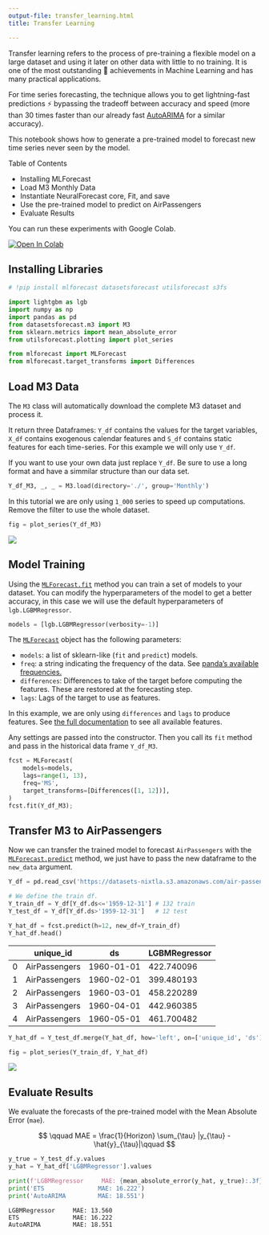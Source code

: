 ```yaml
---
output-file: transfer_learning.html
title: Transfer Learning

---
```


Transfer learning refers to the process of pre-training a flexible model
on a large dataset and using it later on other data with little to no
training. It is one of the most outstanding 🚀 achievements in Machine
Learning and has many practical applications.

For time series forecasting, the technique allows you to get
lightning-fast predictions ⚡ bypassing the tradeoff between accuracy
and speed (more than 30 times faster than our already fast
[AutoARIMA](https://github.com/Nixtla/statsforecast) for a similar
accuracy).

This notebook shows how to generate a pre-trained model to forecast new
time series never seen by the model.

Table of Contents

-   Installing MLForecast
-   Load M3 Monthly Data
-   Instantiate NeuralForecast core, Fit, and save
-   Use the pre-trained model to predict on AirPassengers
-   Evaluate Results

You can run these experiments with Google Colab.

<a href="https://colab.research.google.com/github/Nixtla/mlforecast/blob/main/nbs/docs/transfer_learning.ipynb" target="_parent"><img src="https://colab.research.google.com/assets/colab-badge.svg" alt="Open In Colab"/></a>

## Installing Libraries

```python
# !pip install mlforecast datasetsforecast utilsforecast s3fs
```


```python
import lightgbm as lgb
import numpy as np
import pandas as pd
from datasetsforecast.m3 import M3
from sklearn.metrics import mean_absolute_error
from utilsforecast.plotting import plot_series

from mlforecast import MLForecast
from mlforecast.target_transforms import Differences
```

## Load M3 Data

The `M3` class will automatically download the complete M3 dataset and
process it.

It return three Dataframes: `Y_df` contains the values for the target
variables, `X_df` contains exogenous calendar features and `S_df`
contains static features for each time-series. For this example we will
only use `Y_df`.

If you want to use your own data just replace `Y_df`. Be sure to use a
long format and have a simmilar structure than our data set.

```python
Y_df_M3, _, _ = M3.load(directory='./', group='Monthly')
```

In this tutorial we are only using `1_000` series to speed up
computations. Remove the filter to use the whole dataset.

```python
fig = plot_series(Y_df_M3)
```

![](/docs/how-to-guides/../../figs/transfer_learning__eda.png)

## Model Training

Using the
[`MLForecast.fit`](https://Nixtla.github.io/mlforecast/forecast.html#mlforecast.fit)
method you can train a set of models to your dataset. You can modify the
hyperparameters of the model to get a better accuracy, in this case we
will use the default hyperparameters of `lgb.LGBMRegressor`.

```python
models = [lgb.LGBMRegressor(verbosity=-1)]
```

The
[`MLForecast`](https://Nixtla.github.io/mlforecast/forecast.html#mlforecast)
object has the following parameters:

-   `models`: a list of sklearn-like (`fit` and `predict`) models.
-   `freq`: a string indicating the frequency of the data. See [panda’s
    available
    frequencies.](https://pandas.pydata.org/pandas-docs/stable/user_guide/timeseries.html#offset-aliases)
-   `differences`: Differences to take of the target before computing
    the features. These are restored at the forecasting step.
-   `lags`: Lags of the target to use as features.

In this example, we are only using `differences` and `lags` to produce
features. See [the full
documentation](https://nixtla.github.io/mlforecast/forecast.html) to see
all available features.

Any settings are passed into the constructor. Then you call its `fit`
method and pass in the historical data frame `Y_df_M3`.

```python
fcst = MLForecast(
    models=models, 
    lags=range(1, 13),
    freq='MS',
    target_transforms=[Differences([1, 12])],
)
fcst.fit(Y_df_M3);
```

## Transfer M3 to AirPassengers

Now we can transfer the trained model to forecast `AirPassengers` with
the
[`MLForecast.predict`](https://Nixtla.github.io/mlforecast/forecast.html#mlforecast.predict)
method, we just have to pass the new dataframe to the `new_data`
argument.

```python
Y_df = pd.read_csv('https://datasets-nixtla.s3.amazonaws.com/air-passengers.csv', parse_dates=['ds'])

# We define the train df. 
Y_train_df = Y_df[Y_df.ds<='1959-12-31'] # 132 train
Y_test_df = Y_df[Y_df.ds>'1959-12-31']   # 12 test
```


```python
Y_hat_df = fcst.predict(h=12, new_df=Y_train_df)
Y_hat_df.head()
```

|     | unique_id     | ds         | LGBMRegressor |
|-----|---------------|------------|---------------|
| 0   | AirPassengers | 1960-01-01 | 422.740096    |
| 1   | AirPassengers | 1960-02-01 | 399.480193    |
| 2   | AirPassengers | 1960-03-01 | 458.220289    |
| 3   | AirPassengers | 1960-04-01 | 442.960385    |
| 4   | AirPassengers | 1960-05-01 | 461.700482    |

```python
Y_hat_df = Y_test_df.merge(Y_hat_df, how='left', on=['unique_id', 'ds'])
```


```python
fig = plot_series(Y_train_df, Y_hat_df)
```

![](/docs/how-to-guides/../../figs/transfer_learning__forecast.png)

## Evaluate Results

We evaluate the forecasts of the pre-trained model with the Mean
Absolute Error (`mae`).

$$
\qquad MAE = \frac{1}{Horizon} \sum_{\tau} |y_{\tau} - \hat{y}_{\tau}|\qquad
$$

```python
y_true = Y_test_df.y.values
y_hat = Y_hat_df['LGBMRegressor'].values
```


```python
print(f'LGBMRegressor     MAE: {mean_absolute_error(y_hat, y_true):.3f}')
print('ETS               MAE: 16.222')
print('AutoARIMA         MAE: 18.551')
```

``` text
LGBMRegressor     MAE: 13.560
ETS               MAE: 16.222
AutoARIMA         MAE: 18.551
```


